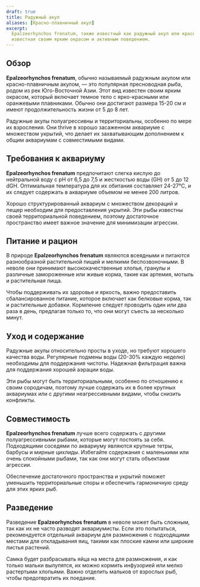 ```yaml
---
draft: true
title: Радужный акул
aliases: [Красно-плавничный акул]
excerpt:
  Epalzeorhynchos frenatum, также известный как радужный акул или красно-плавничный акул, — это пресноводная рыба,
  известная своим ярким окрасом и активным поведением.
---
```


## Обзор

**Epalzeorhynchos frenatum**, обычно называемый радужным акулом или красно-плавничным акулом, — это популярная
пресноводная рыба, родом из рек Юго-Восточной Азии. Этот вид известен своим ярким окрасом, который включает темное тело
с ярко-красными или оранжевыми плавниками. Обычно они достигают размера 15-20 см и имеют продолжительность жизни от 5 до
8 лет.

Радужные акулы полуагрессивны и территориальны, особенно по мере их взросления. Они thrive в хорошо засаженном аквариуме
с множеством укрытий, что делает их захватывающим дополнением к общим аквариумам с совместимыми видами.

## Требования к аквариуму

**Epalzeorhynchos frenatum** предпочитают слегка кислую до нейтральной воду с pH от 6,5 до 7,5 и жесткостью воды (GH) от
5 до 12 dGH. Оптимальная температура для их обитания составляет 24-27°C, и их следует содержать в аквариуме объемом не
менее 200 литров.

Хорошо структурированный аквариум с множеством декораций и пещер необходим для предоставления укрытий. Эти рыбы известны
своей территориальной поведением, поэтому достаточное пространство имеет важное значение для минимизации агрессии.

## Питание и рацион

В природе **Epalzeorhynchos frenatum** являются всеядными и питаются разнообразной растительной пищей и мелкими
беспозвоночными. В неволе они принимают высококачественные хлопья, гранулы и различные замороженные или живые корма,
такие как артемия, мотыль и растительная пища.

Чтобы поддерживать их здоровье и яркость, важно предоставить сбалансированное питание, которое включает как белковые
корма, так и растительные добавки. Кормление следует проводить один или два раза в день, предлагая только то, что они
могут съесть за несколько минут.

## Уход и содержание

Радужные акулы относительно просты в уходе, но требуют хорошего качества воды. Регулярные подмены воды (20-30% каждую
неделю) необходимы для поддержания чистоты. Надежная фильтрация важна для поддержания хорошей аэрации воды.

Эти рыбы могут быть территориальными, особенно по отношению к своим сородичам, поэтому лучше содержать их в более
крупных аквариумах или с другими неагрессивными видами, чтобы снизить конфликты.

## Совместимость

**Epalzeorhynchos frenatum** лучше всего содержать с другими полуагрессивными рыбами, которые могут постоять за себя.
Подходящими соседями по аквариуму являются крупные тетры, барбусы и мирные цихлиды. Избегайте содержания с маленькими
или очень спокойными рыбами, так как они могут стать объектами агрессии.

Обеспечение достаточного пространства и укрытий поможет уменьшить территориальные споры и обеспечить гармоничную среду
для этих ярких рыб.

## Разведение

Разведение **Epalzeorhynchos frenatum** в неволе может быть сложным, так как их не часто разводят аквариумисты. Если это
попытаться, рекомендуется отдельный аквариум для размножения с подходящими местами для откладывания яиц, такими как
плоские камни или широкие листья растений.

Самка будет разбрасывать яйца на места для размножения, и как только мальки вылупятся, их можно кормить инфузорией или
мелко растертыми хлопьями. Важно отделить мальков от взрослых рыб, чтобы предотвратить их поедание.
